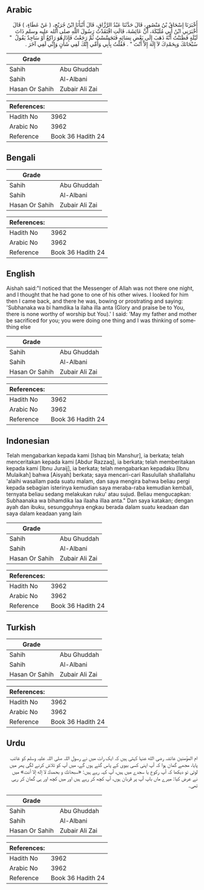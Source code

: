 ## Arabic


<div dir="rtl" lang="ar" style={{fontSize:'larger',backgroundColor:'#f8f9fa',padding:20}}>
أَخْبَرَنَا إِسْحَاقُ بْنُ مَنْصُورٍ، قَالَ حَدَّثَنَا عَبْدُ الرَّزَّاقِ، قَالَ أَنْبَأَنَا ابْنُ جُرَيْجٍ، ‏(‏ عَنْ عَطَاءٍ، ‏)‏ قَالَ أَخْبَرَنِي ابْنُ أَبِي مُلَيْكَةَ، أَنَّ عَائِشَةَ، قَالَتِ افْتَقَدْتُ رَسُولَ اللَّهِ صلى الله عليه وسلم ذَاتَ لَيْلَةٍ فَظَنَنْتُ أَنَّهُ ذَهَبَ إِلَى بَعْضِ نِسَائِهِ فَتَجَسَّسْتُ ثُمَّ رَجَعْتُ فَإِذَا هُوَ رَاكِعٌ أَوْ سَاجِدٌ يَقُولُ ‏ "‏ سُبْحَانَكَ وَبِحَمْدِكَ لاَ إِلَهَ إِلاَّ أَنْتَ ‏"‏ ‏.‏ فَقُلْتُ بِأَبِي وَأُمِّي إِنَّكَ لَفِي شَأْنٍ وَإِنِّي لَفِي آخَرَ ‏.‏
</div>
<div style={{backgroundColor:'#f8f9fa',padding:20, marginBottom: 10}}><table> <thead> <tr> <th>Grade</th> <th></th> </tr> </thead> <tbody> <tr><td>Sahih</td><td>Abu Ghuddah</td></tr><tr><td>Sahih</td><td>Al-Albani</td></tr><tr><td>Hasan Or Sahih</td><td>Zubair Ali Zai</td></tr></tbody></table><table> <thead> <tr> <th>References:</th> <th></th> </tr> </thead> <tbody><tr><td>Hadith No</td><td>3962</td></tr><tr><td>Arabic No</td><td>3962</td></tr><tr><td>Reference</td><td>Book 36 Hadith 24</td></tr></tbody></table></div>

## Bengali


<div dir="ltr" lang="bn" style={{fontSize:'larger',backgroundColor:'#f8f9fa',padding:20}}>

</div>
<div style={{backgroundColor:'#f8f9fa',padding:20, marginBottom: 10}}><table> <thead> <tr> <th>Grade</th> <th></th> </tr> </thead> <tbody> <tr><td>Sahih</td><td>Abu Ghuddah</td></tr><tr><td>Sahih</td><td>Al-Albani</td></tr><tr><td>Hasan Or Sahih</td><td>Zubair Ali Zai</td></tr></tbody></table><table> <thead> <tr> <th>References:</th> <th></th> </tr> </thead> <tbody><tr><td>Hadith No</td><td>3962</td></tr><tr><td>Arabic No</td><td>3962</td></tr><tr><td>Reference</td><td>Book 36 Hadith 24</td></tr></tbody></table></div>

## English


<div dir="ltr" lang="en" style={{fontSize:'larger',backgroundColor:'#f8f9fa',padding:20}}>
Aishah said:"I noticed that the Messenger of Allah was not there one night, and I thought that he had gone to one of his other wives. I looked for him then I came back, and there he was, bowing or prostrating and saying: 'Subhanaka wa bi hamdika la ilaha illa anta (Glory and praise be to You, there is none worthy of worship but You).' I said: 'May my father and mother be sacrificed for you; you were doing one thing and I was thinking of something else
</div>
<div style={{backgroundColor:'#f8f9fa',padding:20, marginBottom: 10}}><table> <thead> <tr> <th>Grade</th> <th></th> </tr> </thead> <tbody> <tr><td>Sahih</td><td>Abu Ghuddah</td></tr><tr><td>Sahih</td><td>Al-Albani</td></tr><tr><td>Hasan Or Sahih</td><td>Zubair Ali Zai</td></tr></tbody></table><table> <thead> <tr> <th>References:</th> <th></th> </tr> </thead> <tbody><tr><td>Hadith No</td><td>3962</td></tr><tr><td>Arabic No</td><td>3962</td></tr><tr><td>Reference</td><td>Book 36 Hadith 24</td></tr></tbody></table></div>

## Indonesian


<div dir="ltr" lang="id" style={{fontSize:'larger',backgroundColor:'#f8f9fa',padding:20}}>
Telah mengabarkan kepada kami [Ishaq bin Manshur], ia berkata; telah menceritakan kepada kami [Abdur Razzaq], ia berkata; telah memberitakan kepada kami [Ibnu Juraij], ia berkata; telah mengabarkan kepadaku [Ibnu Mulaikah] bahwa [Aisyah] berkata; saya mencari-cari Rasulullah shallallahu 'alaihi wasallam pada suatu malam, dan saya mengira bahwa beliau pergi kepada sebagian isterinya kemudian saya meraba-raba kemudian kembali, ternyata beliau sedang melakukan ruku' atau sujud. Beliau mengucapkan: Subhaanaka wa bihamdika laa ilaaha illaa anta." Dan saya katakan; dengan ayah dan ibuku, sesungguhnya engkau berada dalam suatu keadaan dan saya dalam keadaan yang lain
</div>
<div style={{backgroundColor:'#f8f9fa',padding:20, marginBottom: 10}}><table> <thead> <tr> <th>Grade</th> <th></th> </tr> </thead> <tbody> <tr><td>Sahih</td><td>Abu Ghuddah</td></tr><tr><td>Sahih</td><td>Al-Albani</td></tr><tr><td>Hasan Or Sahih</td><td>Zubair Ali Zai</td></tr></tbody></table><table> <thead> <tr> <th>References:</th> <th></th> </tr> </thead> <tbody><tr><td>Hadith No</td><td>3962</td></tr><tr><td>Arabic No</td><td>3962</td></tr><tr><td>Reference</td><td>Book 36 Hadith 24</td></tr></tbody></table></div>

## Turkish


<div dir="ltr" lang="tr" style={{fontSize:'larger',backgroundColor:'#f8f9fa',padding:20}}>

</div>
<div style={{backgroundColor:'#f8f9fa',padding:20, marginBottom: 10}}><table> <thead> <tr> <th>Grade</th> <th></th> </tr> </thead> <tbody> <tr><td>Sahih</td><td>Abu Ghuddah</td></tr><tr><td>Sahih</td><td>Al-Albani</td></tr><tr><td>Hasan Or Sahih</td><td>Zubair Ali Zai</td></tr></tbody></table><table> <thead> <tr> <th>References:</th> <th></th> </tr> </thead> <tbody><tr><td>Hadith No</td><td>3962</td></tr><tr><td>Arabic No</td><td>3962</td></tr><tr><td>Reference</td><td>Book 36 Hadith 24</td></tr></tbody></table></div>

## Urdu


<div dir="rtl" lang="ur" style={{fontSize:'larger',backgroundColor:'#f8f9fa',padding:20}}>
ام المؤمنین عائشہ رضی الله عنہا کہتی ہیں کہ ایک رات میں نے رسول اللہ صلی اللہ علیہ وسلم کو غائب پایا، مجھے گمان ہوا کہ آپ اپنی کسی بیوی کے پاس گئے ہوں گے، میں آپ کو تلاش کرنے لگی پھر میں لوٹی تو دیکھا کہ آپ رکوع یا سجدے میں ہیں، آپ کہہ رہے ہیں: «سبحانك و بحمدك لا إله إلا أنت» میں نے عرض کیا: میرے ماں باپ آپ پر قربان ہوں، آپ کچھ کر رہے ہیں اور میں کچھ اور ہی گمان کر رہی تھی۔
</div>
<div style={{backgroundColor:'#f8f9fa',padding:20, marginBottom: 10}}><table> <thead> <tr> <th>Grade</th> <th></th> </tr> </thead> <tbody> <tr><td>Sahih</td><td>Abu Ghuddah</td></tr><tr><td>Sahih</td><td>Al-Albani</td></tr><tr><td>Hasan Or Sahih</td><td>Zubair Ali Zai</td></tr></tbody></table><table> <thead> <tr> <th>References:</th> <th></th> </tr> </thead> <tbody><tr><td>Hadith No</td><td>3962</td></tr><tr><td>Arabic No</td><td>3962</td></tr><tr><td>Reference</td><td>Book 36 Hadith 24</td></tr></tbody></table></div>